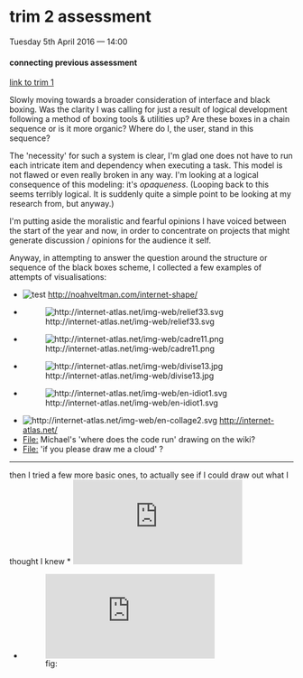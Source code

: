 = trim 2 assessment =

Tuesday 5th April 2016 — 14:00

==== connecting previous assessment ====

[http://pzwart1.wdka.hro.nl/~colm/trimester-1_assessment/ link to trim 1]

Slowly moving towards a broader consideration of interface and black boxing. Was the clarity I was calling for just a result of logical development following a method of boxing tools &amp; utilities up? Are these boxes in a chain sequence or is it more organic? Where do I, the user, stand in this sequence?

The 'necessity' for such a system is clear, I'm glad one does not have to run each intricate item and dependency when executing a task. This model is not flawed or even really broken in any way. I'm looking at a logical consequence of this modeling: it's ''opaqueness''. (Looping back to this seems terribly logical. It is suddenly quite a simple point to be looking at my research from, but anyway.)

I'm putting aside the moralistic and fearful opinions I have voiced between the start of the year and now, in order to concentrate on projects that might generate discussion / opinions for the audience it self.

Anyway, in attempting to answer the question around the structure or sequence of the black boxes scheme, I collected a few examples of attempts of visualisations:

* [[File:https://pzwiki.wdka.nl/mw-mediadesign/images/1/12/Montage-5.png|test]] http://noahveltman.com/internet-shape/
* [[File:http://internet-atlas.net/img-web/relief33.svg|frame|none]]

* [[File:http://internet-atlas.net/img-web/cadre11.png|frame|none]]

* [[File:http://internet-atlas.net/img-web/divise13.jpg|frame|none]]

* [[File:http://internet-atlas.net/img-web/en-idiot1.svg|frame|none]]

* [[File:http://internet-atlas.net/img-web/en-collage2.svg]] http://internet-atlas.net/
* [[File:]] Michael's 'where does the code run' drawing on the wiki?
* [[File:]] 'if you please draw me a cloud' ?


-----

then I tried a few more basic ones, to actually see if I could draw out what I thought I knew * [[File:http://colm.be/owncloud/index.php/apps/files_sharing/ajax/publicpreview.php?x=1920&y=635&a=true&file=IMG_20160403_193533-crop.jpg&t=Z67Oix5H61DScVj&scalingup=0]]

* [[File:http://colm.be/owncloud/index.php/apps/files_sharing/ajax/publicpreview.php?x=1920&y=635&a=true&file=IMG_20160403_193508-crop.jpg&t=jDBUYXyKuftH2kX&scalingup=0|fig:]]

